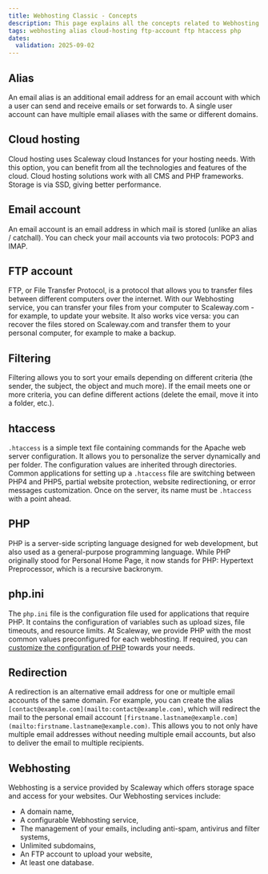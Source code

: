 ```yaml
---
title: Webhosting Classic - Concepts
description: This page explains all the concepts related to Webhosting Classic
tags: webhosting alias cloud-hosting ftp-account ftp htaccess php
dates:
  validation: 2025-09-02
---
```


## Alias

An email alias is an additional email address for an email account with which a user can send and receive emails or set forwards to. A single user account can have multiple email aliases with the same or different domains.

## Cloud hosting

Cloud hosting uses Scaleway cloud Instances for your hosting needs. With this option, you can benefit from all the technologies and features of the cloud. Cloud hosting solutions work with all CMS and PHP frameworks. Storage is via SSD, giving better performance.

## Email account

An email account is an email address in which mail is stored (unlike an alias / catchall). You can check your mail accounts via two protocols: POP3 and IMAP.

## FTP account

FTP, or File Transfer Protocol, is a protocol that allows you to transfer files between different computers over the internet. With our Webhosting service, you can transfer your files from your computer to Scaleway.com - for example, to update your website. It also works vice versa: you can recover the files stored on Scaleway.com and transfer them to your personal computer, for example to make a backup.

## Filtering

Filtering allows you to sort your emails depending on different criteria (the sender, the subject, the object and much more). If the email meets one or more criteria, you can define different actions (delete the email, move it into a folder, etc.).

## htaccess

`.htaccess` is a simple text file containing commands for the Apache web server configuration. It allows you to personalize the server dynamically and per folder. The configuration values are inherited through directories. Common applications for setting up a `.htaccess` file are switching between PHP4 and PHP5, partial website protection, website redirectioning, or error messages customization. Once on the server, its name must be `.htaccess` with a point ahead.

## PHP

PHP is a server-side scripting language designed for web development, but also used as a general-purpose programming language. While PHP originally stood for Personal Home Page, it now stands for PHP: Hypertext Preprocessor, which is a recursive backronym.

## php.ini

The `php.ini` file is the configuration file used for applications that require PHP. It contains the configuration of variables such as upload sizes, file timeouts, and resource limits. At Scaleway, we provide PHP with the most common values preconfigured for each webhosting. If required, you can [customize the configuration of PHP](/classic-hosting/how-to/configure-php/) towards your needs.

## Redirection

A redirection is an alternative email address for one or multiple email accounts of the same domain. For example, you can create the alias `[contact@example.com](mailto:contact@example.com)`, which will redirect the mail to the personal email account `[firstname.lastname@example.com](mailto:firstname.lastname@example.com)`.
This allows you to not only have multiple email addresses without needing multiple email accounts, but also to deliver the email to multiple recipients.

## Webhosting

Webhosting is a service provided by Scaleway which offers storage space and access for your websites. Our Webhosting services include:

- A domain name,
- A configurable Webhosting service,
- The management of your emails, including anti-spam, antivirus and filter systems,
- Unlimited subdomains,
- An FTP account to upload your website,
- At least one database.